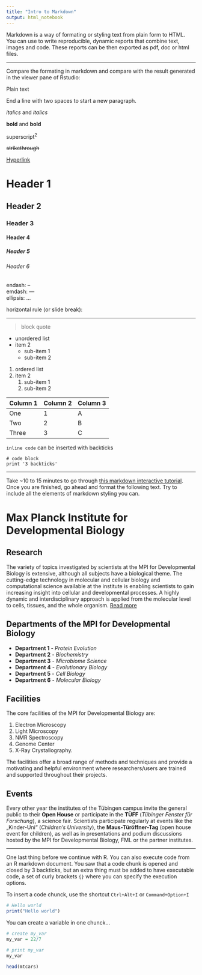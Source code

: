 ```yaml
---
title: "Intro to Markdown"
output: html_notebook
---
```


Markdown is a way of formating or styling text from plain form to HTML. You can use to write reproducible, dynamic reports that combine text, images and code. These reports can be then exported as pdf, doc or html files.

****

Compare the formating in markdown and compare with the result generated in the viewer pane of Rstudio:

Plain text   

End a line with two spaces to start a new paragraph.   

*italics* and _italics_   

**bold** and __bold__   

superscript^2^   

~~strikethrough~~   

[Hyperlink](http://eb.mpg.de/)   

# Header 1   
## Header 2  
### Header 3   
#### Header 4   
##### Header 5   
###### Header 6   

endash: --   
emdash: ---   
ellipsis: ...   

horizontal rule (or slide break):  

****

> block quote

* unordered list 
* item 2     
    + sub-item 1     
    + sub-item 2 

1. ordered list 
1. item 2 
    1. sub-item 1     
    1. sub-item 2 
  
| Column 1 | Column 2 | Column 3 |
|----------|----------|----------|
|  One | 1 | A |
| Two | 2 | B |
| Three | 3 | C |


`inline code` can be inserted with backticks

```
# code block
print '3 backticks'
```

****

Take ~10 to 15 minutes to go through [this markdown interactive tutorial](https://commonmark.org/help/tutorial/). Once you are finished, go ahead and format the following text. Try to include all the elements of markdown styling you can.

# Max Planck Institute for Developmental Biology

## Research
The variety of topics investigated by scientists at the MPI for Developmental Biology is extensive, although all subjects have a biological theme. The cutting-edge technology in molecular and cellular biology and computational science available at the institute is enabling scientists to gain increasing insight into cellular and developmental processes. A highly dynamic and interdisciplinary approach is applied from the molecular level to cells, tissues, and the whole organism. [Read more](http://eb.mpg.de/research/)

## Departments of the MPI for Developmental Biology

* **Department 1** - *Protein Evolution*
* **Department 2** - *Biochemistry*
* **Department 3** - *Microbiome Science*
* **Department 4** - *Evolutionary Biology*
* **Department 5** - *Cell Biology*
* **Department 6** - *Molecular Biology*

## Facilities
The core facilities of the MPI for Developmental Biology are:

1. Electron Microscopy
1. Light Microscopy
1. NMR Spectroscopy
1. Genome Center
1. X-Ray Crystallography.

The facilities offer a broad range of methods and techniques and provide a motivating and helpful environment where researchers/users are trained and supported throughout their projects.

## Events
Every other year the institutes of the Tübingen campus invite the general public to their **Open House** or participate in the **TÜFF** (*Tübinger Fenster für Forschung*), a science fair. Scientists participate regularly at events like the „Kinder-Uni“ (*Children's University*), the **Maus-Türöffner-Tag** (open house event for children), as well as in presentations and podium discussions hosted by the MPI for Developmental Biology, FML or the partner institutes. 

****

One last thing before we continue with R. You can also execute code from an R markdown document. You saw that a code chunk is opened and closed by 3 backticks, but an extra thing must be added to have executable code, a set of curly brackets `{}` where you can specify the execution options. 

To insert a code chunck, use the shortcut `Ctrl+Alt+I` or `Command+Option+I`

```r
# Hello world
print("Hello world")
```

You can create a variable in one chunck...
```r
# create my_var
my_var = 22/7
```

```r
# print my_var
my_var
```


```r
head(mtcars)
```


